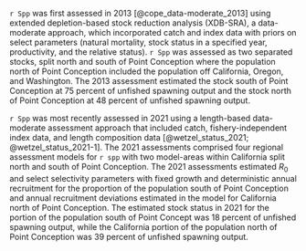 `r Spp` was first assessed in 2013 [@cope_data-moderate_2013] using extended depletion-based stock reduction analysis (XDB-SRA), a data-moderate approach, which incorporated catch and index data with priors on select parameters (natural mortality, stock status in a specified year, productivity, and the relative status). `r Spp` was assessed as two separated stocks, split north and south of Point Conception where the population north of Point Conception included the population off California, Oregon, and Washington. The 2013 assessment estimated the stock south of Point Conception at 75 percent of unfished spawning output and the stock north of Point Conception at 48 percent of unfished spawning output. 

`r Spp` was most recently assessed in 2021 using a length-based data-moderate assessment approach that included catch, fishery-independent index data, and length composition data [@wetzel_status_2021; @wetzel_status_2021-1].  The 2021 assessments comprised four regional assessment models for `r spp` with two model-areas within California split north and south of Point Conception. The 2021 assessments estimated $R_0$ and select selectivity parameters with fixed growth and deterministic annual recruitment for the proportion of the population south of Point Conception and annual recruitment deviations estimated in the model for California north of Point Conception. The estimated stock status in 2021 for the portion of the population south of Point Concept was 18 percent of unfished spawning output, while the California portion of the population north of Point Conception was 39 percent of unfished spawning output.